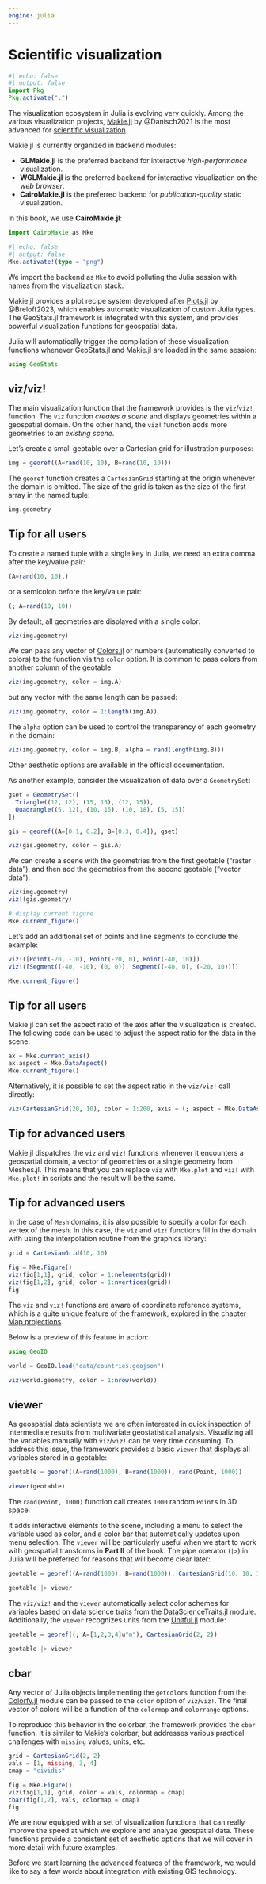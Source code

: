 ```yaml
---
engine: julia
---
```


# Scientific visualization

```julia
#| echo: false
#| output: false
import Pkg
Pkg.activate(".")
```

The visualization ecosystem in Julia is evolving very quickly. Among the various
visualization projects, [Makie.jl](https://github.com/MakieOrg/Makie.jl) by
@Danisch2021 is the most advanced for
[scientific visualization](https://en.wikipedia.org/wiki/Scientific_visualization).

Makie.jl is currently organized in backend modules:

- **GLMakie.jl** is the preferred backend for interactive *high-performance* visualization.
- **WGLMakie.jl** is the preferred backend for interactive visualization on the *web browser*.
- **CairoMakie.jl** is the preferred backend for *publication-quality* static visualization.

In this book, we use **CairoMakie.jl**:

```julia
import CairoMakie as Mke
```

```julia
#| echo: false
#| output: false
Mke.activate!(type = "png")
```

::: {.callout-note}

We import the backend as `Mke` to avoid polluting the Julia
session with names from the visualization stack.

:::

Makie.jl provides a plot recipe system developed after
[Plots.jl](https://github.com/JuliaPlots/Plots.jl) by @Breloff2023,
which enables automatic visualization of custom Julia types.
The GeoStats.jl framework is integrated with this system,
and provides powerful visualization functions for geospatial
data.

Julia will automatically trigger the compilation of these
visualization functions whenever GeoStats.jl and Makie.jl
are loaded in the same session:

```julia
using GeoStats
```

## viz/viz!

The main visualization function that the framework provides is the
`viz`/`viz!` function. The `viz` function *creates a scene* and displays
geometries within a geospatial domain. On the other hand, the `viz!`
function adds more geometries to an *existing scene*.

Let's create a small geotable over a Cartesian grid for illustration purposes:

```julia
img = georef((A=rand(10, 10), B=rand(10, 10)))
```

::: {.callout-note}

The `georef` function creates a `CartesianGrid` starting at the origin
whenever the domain is omitted. The size of the grid is taken as the
size of the first array in the named tuple:

```julia
img.geometry
```

:::

::: {.callout-note}

## Tip for all users

To create a named tuple with a single key in Julia, we need an
extra comma after the key/value pair:

```julia
(A=rand(10, 10),)
```

or a semicolon before the key/value pair:

```julia
(; A=rand(10, 10))
```

:::

By default, all geometries are displayed with a single color:

```julia
viz(img.geometry)
```

We can pass any vector of [Colors.jl](https://github.com/JuliaGraphics/Colors.jl)
or numbers (automatically converted to colors) to the function via the `color`
option. It is common to pass colors from another column of the geotable:

```julia
viz(img.geometry, color = img.A)
```

but any vector with the same length can be passed:

```julia
viz(img.geometry, color = 1:length(img.A))
```

The `alpha` option can be used to control the transparency of each geometry
in the domain:

```julia
viz(img.geometry, color = img.B, alpha = rand(length(img.B)))
```

Other aesthetic options are available in the official documentation.

As another example, consider the visualization of data over a `GeometrySet`:

```julia
gset = GeometrySet([
  Triangle((12, 12), (15, 15), (12, 15)),
  Quadrangle((5, 12), (10, 15), (10, 18), (5, 15))
])

gis = georef((A=[0.1, 0.2], B=[0.3, 0.4]), gset)

viz(gis.geometry, color = gis.A)
```

We can create a scene with the geometries from the first geotable ("raster data"),
and then add the geometries from the second geotable ("vector data"):

```julia
viz(img.geometry)
viz!(gis.geometry)

# display current figure
Mke.current_figure()
```

Let's add an additional set of points and line segments to conclude the example:

```julia
viz!([Point(-20, -10), Point(-20, 0), Point(-40, 10)])
viz!([Segment((-40, -10), (0, 0)), Segment((-40, 0), (-20, 10))])

Mke.current_figure()
```

::: {.callout-note}

## Tip for all users

Makie.jl can set the aspect ratio of the axis after the visualization is created.
The following code can be used to adjust the aspect ratio for the data in the scene:

```julia
ax = Mke.current_axis()
ax.aspect = Mke.DataAspect()
Mke.current_figure()
```

Alternatively, it is possible to set the aspect ratio in the `viz/viz!` call directly:

```julia
viz(CartesianGrid(20, 10), color = 1:200, axis = (; aspect = Mke.DataAspect()))
```

:::

::: {.callout-note}

## Tip for advanced users

Makie.jl dispatches the `viz` and `viz!` functions whenever it encounters
a geospatial domain, a vector of geometries or a single geometry from Meshes.jl.
This means that you can replace `viz` with `Mke.plot` and `viz!` with `Mke.plot!`
in scripts and the result will be the same.

:::

::: {.callout-note}

## Tip for advanced users

In the case of `Mesh` domains, it is also possible to specify a color for each vertex
of the mesh. In this case, the `viz` and `viz!` functions fill in the domain with using
the interpolation routine from the graphics library:

```julia
grid = CartesianGrid(10, 10)

fig = Mke.Figure()
viz(fig[1,1], grid, color = 1:nelements(grid))
viz(fig[1,2], grid, color = 1:nvertices(grid))
fig
```

:::

The `viz` and `viz!` functions are aware of coordinate reference systems, which is a quite
unique feature of the framework, explored in the chapter [Map projections](06-projections.qmd).

Below is a preview of this feature in action:

```julia
using GeoIO

world = GeoIO.load("data/countries.geojson")

viz(world.geometry, color = 1:nrow(world))
```

## viewer

As geospatial data scientists we are often interested in quick inspection
of intermediate results from multivariate geostatistical analysis. Visualizing
all the variables manually with `viz`/`viz!` can be very time consuming.
To address this issue, the framework provides a basic `viewer` that displays
all variables stored in a geotable:

```julia
geotable = georef((A=rand(1000), B=rand(1000)), rand(Point, 1000))

viewer(geotable)
```

::: {.callout-note}

The `rand(Point, 1000)` function call creates `1000` random `Point`s in 3D space.

:::

It adds interactive elements to the scene, including a menu to select the
variable used as color, and a color bar that automatically updates upon
menu selection. The `viewer` will be particularly useful when we start to
work with geospatial transforms in **Part II** of the book. The pipe
operator (`|>`) in Julia will be preferred for reasons that will become
clear later:

```julia
geotable = georef((A=rand(1000), B=rand(1000)), CartesianGrid(10, 10, 10))

geotable |> viewer
```

::: {.callout-note}

The `viz/viz!` and the `viewer` automatically select color schemes
for variables based on data science traits from the
[DataScienceTraits.jl](https://github.com/JuliaML/DataScienceTraits.jl)
module. Additionally, the `viewer` recognizes units from the
[Unitful.jl](https://github.com/PainterQubits/Unitful.jl)
module:

```julia
geotable = georef((; A=[1,2,3,4]u"m"), CartesianGrid(2, 2))

geotable |> viewer
```

:::

## cbar

Any vector of Julia objects implementing the `getcolors`
function from the [Colorfy.jl](https://github.com/JuliaGraphics/Colorfy.jl)
module can be passed to the `color` option of `viz`/`viz!`.
The final vector of colors will be a function of the `colormap`
and `colorrange` options.

To reproduce this behavior in the colorbar, the framework provides
the `cbar` function. It is similar to Makie's colorbar, but addresses
various practical challenges with `missing` values, units, etc.

```julia
grid = CartesianGrid(2, 2)
vals = [1, missing, 3, 4]
cmap = "cividis"

fig = Mke.Figure()
viz(fig[1,1], grid, color = vals, colormap = cmap)
cbar(fig[1,2], vals, colormap = cmap)
fig
```

We are now equipped with a set of visualization functions that can
really improve the speed at which we explore and analyze geospatial data.
These functions provide a consistent set of aesthetic options that we
will cover in more detail with future examples.

Before we start learning the advanced features of the framework, we would
like to say a few words about integration with existing GIS technology.